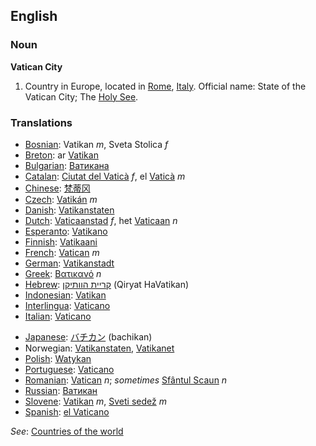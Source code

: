 ==English==
=== Noun ===

'''Vatican City'''

# Country in Europe, located in [[Rome]], [[Italy]]. Official name: State of the Vatican City; The [[Holy See]].
===Translations===
{{top}}
*[[Bosnian]]: Vatikan ''m'', Sveta Stolica ''f''
*[[Breton]]: ar [[Vatikan]]
*[[Bulgarian]]: [[Ватикана]]
*[[Catalan]]: [[Ciutat del Vaticà]] ''f'', el [[Vaticà]] ''m''
*[[Chinese]]: [[梵蒂冈]]
*[[Czech]]: [[Vatikán]] ''m''
*[[Danish]]: [[Vatikanstaten]]
*[[Dutch]]: [[Vaticaanstad]] ''f'', het [[Vaticaan]] ''n''
*[[Esperanto]]: [[Vatikano]]
*[[Finnish]]: [[Vatikaani]]
*[[French]]: [[Vatican]] ''m''
*[[German]]: [[Vatikanstadt]]
*[[Greek]]: [[Βατικανό]] ''n''
*[[Hebrew]]: [[קריית הוותיקן]] (Qiryat HaVatikan)
*[[Indonesian]]: [[Vatikan]]
*[[Interlingua]]: [[Vaticano]]
*[[Italian]]: [[Vaticano]]
{{mid}}
*[[Japanese]]: [[バチカン]] (bachikan)
*Norwegian: [[Vatikanstaten]], [[Vatikanet]]
*[[Polish]]: [[Watykan]]
*[[Portuguese]]: [[Vaticano]]
*[[Romanian]]: [[Vatican]] ''n''; ''sometimes'' [[Sfântul Scaun]] ''n''
*[[Russian]]: [[Ватикан]]
*[[Slovene]]: [[Vatikan]] ''m'', [[Sveti sedež]] ''m''
*[[Spanish]]: [[el Vaticano]]
{{bottom}}

''See'': [[Countries of the world]]